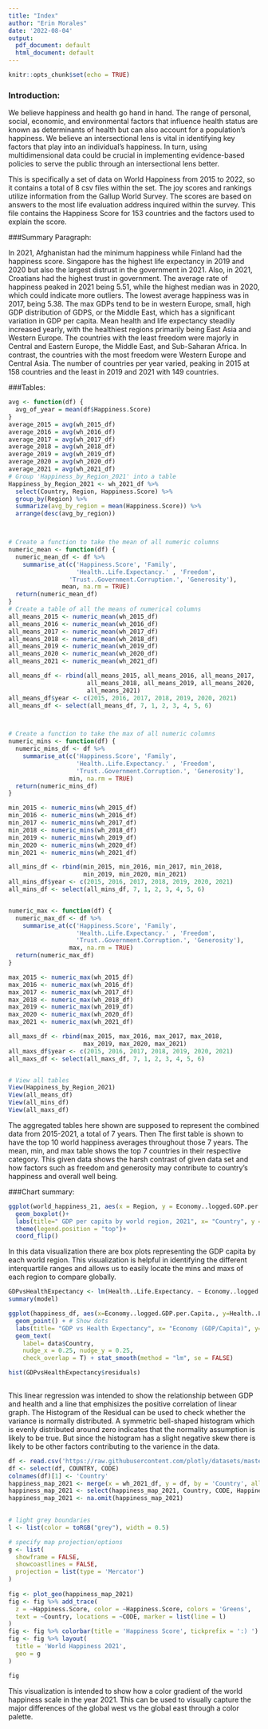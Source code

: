 ```yaml
---
title: "Index"
author: "Erin Morales"
date: '2022-08-04'
output:
  pdf_document: default
  html_document: default
---
```


```r
knitr::opts_chunk$set(echo = TRUE)
```


### Introduction:

We believe happiness and health go hand in hand. The range of personal, social, economic, and environmental factors that influence health status are known as determinants of health but can also account for a population's happiness. We believe an intersectional lens is vital in identifying key factors that play into an individual's happiness. In turn, using multidimensional data could be crucial in implementing evidence-based policies to serve the public through an intersectional lens better. 

This is specifically a set of data on World Happiness from 2015 to 2022, so it contains a total of 8 csv files within the set. The joy scores and rankings utilize information from the Gallup World Survey. The scores are based on answers to the most life evaluation address inquired within the survey. This file contains the Happiness Score for 153 countries and the factors used to explain the score.


###Summary Paragraph:

In 2021, Afghanistan had the minimum happiness while Finland had the happiness score. Singapore has the highest life expectancy in 2019 and 2020 but also the largest distrust in the government in 2021. Also, in 2021, Croatians had the highest trust in government. The average rate of happiness peaked in 2021 being 5.51, while the highest median was in 2020,  which could indicate more outliers. 
The lowest average happiness was in 2017, being 5.38. The max GDPs tend to be in western Europe, small, high GDP distribution of GDPS, or the Middle East, which has a significant variation in GDP per capita.  Mean health and life expectancy steadily increased yearly, with the healthiest regions primarily being East Asia and Western Europe. The countries with the least freedom were majorly in Central and Eastern Europe, the Middle East, and Sub-Saharan Africa. In contrast, the countries with the most freedom were Western Europe and Central Asia. The number of countries per year varied, peaking in 2015 at 158 countries and the least in 2019 and 2021 with 149 countries. 

###Tables:

```r

avg <- function(df) {
  avg_of_year = mean(df$Happiness.Score)
}
average_2015 = avg(wh_2015_df)
average_2016 = avg(wh_2016_df)
average_2017 = avg(wh_2017_df)
average_2018 = avg(wh_2018_df)
average_2019 = avg(wh_2019_df)
average_2020 = avg(wh_2020_df)
average_2021 = avg(wh_2021_df)
# Group 'Happiness_by_Region_2021' into a table
Happiness_by_Region_2021 <- wh_2021_df %>%
  select(Country, Region, Happiness.Score) %>%
  group_by(Region) %>%
  summarize(avg_by_region = mean(Happiness.Score)) %>%
  arrange(desc(avg_by_region))



# Create a function to take the mean of all numeric columns
numeric_mean <- function(df) {
  numeric_mean_df <- df %>%
    summarise_at(c('Happiness.Score', 'Family', 
                   'Health..Life.Expectancy.' , 'Freedom', 
                 'Trust..Government.Corruption.', 'Generosity'),
               mean, na.rm = TRUE)
  return(numeric_mean_df)
}
# Create a table of all the means of numerical columns
all_means_2015 <- numeric_mean(wh_2015_df)
all_means_2016 <- numeric_mean(wh_2016_df)
all_means_2017 <- numeric_mean(wh_2017_df)
all_means_2018 <- numeric_mean(wh_2018_df)
all_means_2019 <- numeric_mean(wh_2019_df)
all_means_2020 <- numeric_mean(wh_2020_df)
all_means_2021 <- numeric_mean(wh_2021_df)

all_means_df <- rbind(all_means_2015, all_means_2016, all_means_2017,
                      all_means_2018, all_means_2019, all_means_2020, 
                      all_means_2021)
all_means_df$year <- c(2015, 2016, 2017, 2018, 2019, 2020, 2021)
all_means_df <- select(all_means_df, 7, 1, 2, 3, 4, 5, 6)



# Create a function to take the max of all numeric columns
numeric_mins <- function(df) {
  numeric_mins_df <- df %>%
    summarise_at(c('Happiness.Score', 'Family', 
                   'Health..Life.Expectancy.' , 'Freedom', 
                   'Trust..Government.Corruption.', 'Generosity'),
                 min, na.rm = TRUE)
  return(numeric_mins_df)
}

min_2015 <- numeric_mins(wh_2015_df)
min_2016 <- numeric_mins(wh_2016_df)
min_2017 <- numeric_mins(wh_2017_df)
min_2018 <- numeric_mins(wh_2018_df)
min_2019 <- numeric_mins(wh_2019_df)
min_2020 <- numeric_mins(wh_2020_df)
min_2021 <- numeric_mins(wh_2021_df)

all_mins_df <- rbind(min_2015, min_2016, min_2017, min_2018, 
                     min_2019, min_2020, min_2021)
all_mins_df$year <- c(2015, 2016, 2017, 2018, 2019, 2020, 2021)
all_mins_df <- select(all_mins_df, 7, 1, 2, 3, 4, 5, 6)


numeric_max <- function(df) {
  numeric_max_df <- df %>%
    summarise_at(c('Happiness.Score', 'Family', 
                   'Health..Life.Expectancy.' , 'Freedom', 
                   'Trust..Government.Corruption.', 'Generosity'),
                 max, na.rm = TRUE)
  return(numeric_max_df)
}

max_2015 <- numeric_max(wh_2015_df)
max_2016 <- numeric_max(wh_2016_df)
max_2017 <- numeric_max(wh_2017_df)
max_2018 <- numeric_max(wh_2018_df)
max_2019 <- numeric_max(wh_2019_df)
max_2020 <- numeric_max(wh_2020_df)
max_2021 <- numeric_max(wh_2021_df)

all_maxs_df <- rbind(max_2015, max_2016, max_2017, max_2018, 
                     max_2019, max_2020, max_2021)
all_maxs_df$year <- c(2015, 2016, 2017, 2018, 2019, 2020, 2021)
all_maxs_df <- select(all_maxs_df, 7, 1, 2, 3, 4, 5, 6)


# View all tables
View(Happiness_by_Region_2021)
View(all_means_df)
View(all_mins_df)
View(all_maxs_df)

```

The aggregated tables here shown are supposed to represent the combined data from 2015-2021, a total of 7 years. Then The first table is shown to have the top 10 world happiness averages throughout those 7 years. The mean, min, and max table shows the top 7 countries in their respective category. This given data shows the harsh contrast of given data set and how factors such as freedom and generosity may contribute to country's happiness and overall well being.    



###Chart summary:

```r

ggplot(world_happiness_21, aes(x = Region, y = Economy..logged.GDP.per.Capita., fill = Region)) +
  geom_boxplot()+
  labs(title=" GDP per capita by world region, 2021", x= "Country", y = "Economy (GDP/Capita)") +
  theme(legend.position = "top")+
  coord_flip()

```
In this data visualization there are box plots representing the GDP capita by each world region. This visualization is helpful in identifying the different interquartile ranges and allows us to easily locate the mins and maxs of each region to compare globally.
 
 
```r
GDPvsHealthExpectancy <- lm(Health..Life.Expectancy. ~ Economy..logged.GDP.per.Capita., data = happiness_df)
summary(model)

ggplot(happiness_df, aes(x=Economy..logged.GDP.per.Capita., y=Health..Life.Expectancy.)) +
  geom_point() + # Show dots
  labs(title= "GDP vs Health Expectancy", x= "Economy (GDP/Capita)", y= "Life Expectancy") +
  geom_text(
    label= data$Country,
    nudge_x = 0.25, nudge_y = 0.25, 
    check_overlap = T) + stat_smooth(method = "lm", se = FALSE)

hist(GDPvsHealthExpectancy$residuals)
 
```
This linear regression was intended to show the relationship between GDP and health and a line that emphisizes the positive correlation of linear graph.
The Histogram of the Residual can be used to check whether the variance is normally distributed. A symmetric bell-shaped histogram which is evenly distributed around zero indicates that the normality assumption is likely to be true. But since the histogram has a slight negative skew there is likely to be other factors contributing to the varience in the data.


```r

df <- read.csv('https://raw.githubusercontent.com/plotly/datasets/master/2014_world_gdp_with_codes.csv')
df <- select(df, COUNTRY, CODE)
colnames(df)[1] <- 'Country'
happiness_map_2021 <- merge(x = wh_2021_df, y = df, by = 'Country', all = TRUE)
happiness_map_2021 <- select(happiness_map_2021, Country, CODE, Happiness.Score)
happiness_map_2021 <- na.omit(happiness_map_2021)
  

# light grey boundaries
l <- list(color = toRGB("grey"), width = 0.5)

# specify map projection/options
g <- list(
  showframe = FALSE,
  showcoastlines = FALSE,
  projection = list(type = 'Mercator')
)
 
fig <- plot_geo(happiness_map_2021)
fig <- fig %>% add_trace(
  z = ~Happiness.Score, color = ~Happiness.Score, colors = 'Greens',
  text = ~Country, locations = ~CODE, marker = list(line = l)
)
fig <- fig %>% colorbar(title = 'Happiness Score', tickprefix = ':) ')
fig <- fig %>% layout(
  title = 'World Happiness 2021',
  geo = g
)

fig

```

This visualization is intended to show how a color gradient of the world happiness scale in the year 2021. This can be used to visually capture the major differences of the global west vs the global east through a color palette. 
